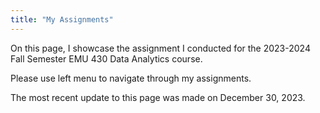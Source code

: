 ```yaml
---
title: "My Assignments"
---
```


On this page, I showcase the assignment I conducted for the 2023-2024 Fall Semester EMU 430 Data Analytics course.

Please use left menu to navigate through my assignments.

The most recent update to this page was made on December 30, 2023.
